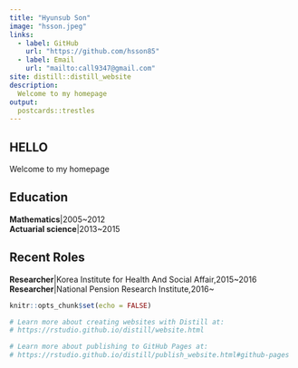 ```yaml
---
title: "Hyunsub Son"
image: "hsson.jpeg"
links:
  - label: GitHub
    url: "https://github.com/hsson85"
  - label: Email
    url: "mailto:call9347@gmail.com"
site: distill::distill_website
description: 
  Welcome to my homepage
output:
  postcards::trestles
---
```

## HELLO
Welcome to my homepage

## Education
**Mathematics**|2005~2012\
**Actuarial science**|2013~2015

## Recent Roles
**Researcher**|Korea Institute for Health And Social Affair,2015~2016\
**Researcher**|National Pension Research Institute,2016~

```r
knitr::opts_chunk$set(echo = FALSE)

# Learn more about creating websites with Distill at:
# https://rstudio.github.io/distill/website.html

# Learn more about publishing to GitHub Pages at:
# https://rstudio.github.io/distill/publish_website.html#github-pages

```

